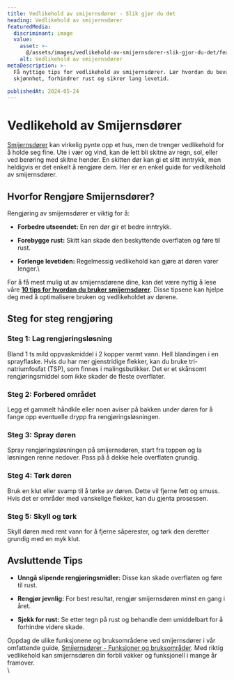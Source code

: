 ```yaml
---
title: Vedlikehold av smijernsdører - Slik gjør du det
heading: Vedlikehold av smijernsdører
featuredMedia:
  discriminant: image
  value:
    asset: >-
      @/assets/images/vedlikehold-av-smijernsdorer-slik-gjor-du-det/featuredMedia/value/asset.jpg
    alt: Vedlikehold av smijernsdører
metaDescription: >-
  Få nyttige tips for vedlikehold av smijernsdører. Lær hvordan du bevarer deres
  skjønnhet, forhindrer rust og sikrer lang levetid.

publishedAt: 2024-05-24
---
```


# Vedlikehold av Smijernsdører

[Smijernsdører](https://www.glass.no/smijernsdor) kan virkelig pynte opp et hus, men de trenger vedlikehold for å holde seg fine. Ute i vær og vind, kan de lett bli skitne av regn, sol, eller ved berøring med skitne hender. En skitten dør kan gi et slitt inntrykk, men heldigvis er det enkelt å rengjøre dem. Her er en enkel guide for vedlikehold av smijernsdører.

## Hvorfor Rengjøre Smijernsdører?

Rengjøring av smijernsdører er viktig for å:

- **Forbedre utseendet:** En ren dør gir et bedre inntrykk.

- **Forebygge rust:** Skitt kan skade den beskyttende overflaten og føre til rust.

- **Forlenge levetiden:** Regelmessig vedlikehold kan gjøre at døren varer lenger.\

For å få mest mulig ut av smijernsdørene dine, kan det være nyttig å lese våre [**10 tips for hvordan du bruker smijernsdører**](https://www.glass.no/hvordan-bruke-smijernsd%C3%B8rer-10-tips). Disse tipsene kan hjelpe deg med å optimalisere bruken og vedlikeholdet av dørene.

## Steg for steg rengjøring

### Steg 1: Lag rengjøringsløsning

Bland 1 ts mild oppvaskmiddel i 2 kopper varmt vann. Hell blandingen i en sprayflaske. Hvis du har mer gjenstridige flekker, kan du bruke tri-natriumfosfat (TSP), som finnes i malingsbutikker. Det er et skånsomt rengjøringsmiddel som ikke skader de fleste overflater.

### Steg 2: Forbered området

Legg et gammelt håndkle eller noen aviser på bakken under døren for å fange opp eventuelle drypp fra rengjøringsløsningen.

### Steg 3: Spray døren

Spray rengjøringsløsningen på smijernsdøren, start fra toppen og la løsningen renne nedover. Pass på å dekke hele overflaten grundig.

### Steg 4: Tørk døren

Bruk en klut eller svamp til å tørke av døren. Dette vil fjerne fett og smuss. Hvis det er områder med vanskelige flekker, kan du gjenta prosessen.

### Steg 5: Skyll og tørk

Skyll døren med rent vann for å fjerne såperester, og tørk den deretter grundig med en myk klut.

## Avsluttende Tips

- **Unngå slipende rengjøringsmidler:** Disse kan skade overflaten og føre til rust.

- **Rengjør jevnlig:** For best resultat, rengjør smijernsdøren minst en gang i året.

- **Sjekk for rust:** Se etter tegn på rust og behandle dem umiddelbart for å forhindre videre skade.

Oppdag de ulike funksjonene og bruksområdene ved smijernsdører i vår omfattende guide, [Smijernsdører - Funksjoner og bruksområder](https://www.glass.no/smijernsdorer-funksjoner-og-bruksomrader). Med riktig vedlikehold kan smijernsdøren din forbli vakker og funksjonell i mange år framover.\
\
